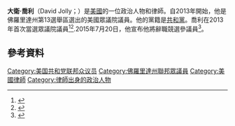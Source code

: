 '''大衛·喬利'''（David Jolly；{{bd|1972年|10月31日}}）是[[美國|美國]]的一位政治人物和律師。自2013年開始，他是佛羅里達州第13選舉區選出的美國眾議院議員。他的黨籍是[[共和黨_(美國)|共和黨]]。喬利在2013年首次當選眾議院議員<ref name="Jolly">{{cite news|url=http://www.tampabay.com/news/politics/local/rick-baker-wont-run-for-youngs-seat-but-david-jolly-will/2150510|title=Rick Baker won't run for Young's seat, but David Jolly will|newspaper=Tampa Bay Times|date=November 2, 2013|accessdate=November 2, 2013|archive-date=2013-11-04|archive-url=https://web.archive.org/web/20131104082023/http://www.tampabay.com/news/politics/local/rick-baker-wont-run-for-youngs-seat-but-david-jolly-will/2150510|dead-url=no}}</ref><ref>{{cite news|last=Bradshaw|first=Kate|title=David Jolly takes District 13 election|url=http://tbo.com/pinellas-county/polls-close-in-contentious-congressional-race-20140311|accessdate=March 12, 2014|newspaper=St. Petersburg Tribune|date=March 11, 2014|deadurl=yes|archiveurl=https://web.archive.org/web/20140312213419/http://tbo.com/pinellas-county/polls-close-in-contentious-congressional-race-20140311/|archivedate=2014年3月12日}}</ref>.2015年7月20日，他宣布他將辭職競選參議員<ref>{{cite web |author= |url=http://m.startribune.com/politics/317557021.html |title=Florida Rep. Jolly running for US Senate seat being vacated by Marco Rubio; Crist eyes seat | Star Tribune |publisher=M.startribune.com |date=2015-07-20 |accessdate=2015-10-28 |deadurl=yes |archiveurl=https://web.archive.org/web/20151007130145/http://m.startribune.com/politics/317557021.html |archivedate=2015-10-07 }}</ref>。
== 參考資料 ==
{{reflist}}
{{US-poli-bio-stub}}
{{normdaten}}
{{DEFAULTSORT:jolly}}
[[Category:美国共和党联邦众议员|Category:美国共和党联邦众议员]]
[[Category:佛羅里達州聯邦眾議員|Category:佛羅里達州聯邦眾議員]]
[[Category:美國律師|Category:美國律師]]
[[Category:律師出身的政治人物|Category:律師出身的政治人物]]